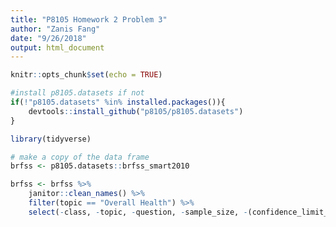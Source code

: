 ```yaml
---
title: "P8105 Homework 2 Problem 3"
author: "Zanis Fang"
date: "9/26/2018"
output: html_document
---
```


```r
knitr::opts_chunk$set(echo = TRUE)

#install p8105.datasets if not
if(!"p8105.datasets" %in% installed.packages()){
	devtools::install_github("p8105/p8105.datasets")
}

library(tidyverse)
```


```r
# make a copy of the data frame
brfss <- p8105.datasets::brfss_smart2010

brfss <- brfss %>% 
	janitor::clean_names() %>%
	filter(topic == "Overall Health") %>% 
	select(-class, -topic, -question, -sample_size, -(confidence_limit_low:geo_location))

```

